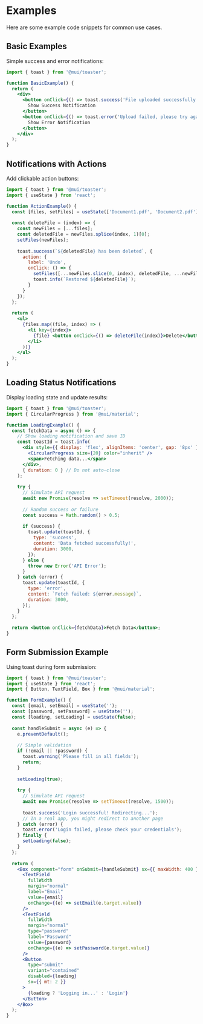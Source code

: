 # Examples

Here are some example code snippets for common use cases.

## Basic Examples

Simple success and error notifications:

```jsx
import { toast } from '@mui/toaster';

function BasicExample() {
  return (
    <div>
      <button onClick={() => toast.success('File uploaded successfully!')}>
        Show Success Notification
      </button>
      <button onClick={() => toast.error('Upload failed, please try again!')}>
        Show Error Notification
      </button>
    </div>
  );
}
```

## Notifications with Actions

Add clickable action buttons:

```jsx
import { toast } from '@mui/toaster';
import { useState } from 'react';

function ActionExample() {
  const [files, setFiles] = useState(['Document1.pdf', 'Document2.pdf']);
  
  const deleteFile = (index) => {
    const newFiles = [...files];
    const deletedFile = newFiles.splice(index, 1)[0];
    setFiles(newFiles);
    
    toast.success(`${deletedFile} has been deleted`, {
      action: {
        label: 'Undo',
        onClick: () => {
          setFiles([...newFiles.slice(0, index), deletedFile, ...newFiles.slice(index)]);
          toast.info(`Restored ${deletedFile}`);
        }
      }
    });
  };
  
  return (
    <ul>
      {files.map((file, index) => (
        <li key={index}>
          {file} <button onClick={() => deleteFile(index)}>Delete</button>
        </li>
      ))}
    </ul>
  );
}
```

## Loading Status Notifications

Display loading state and update results:

```jsx
import { toast } from '@mui/toaster';
import { CircularProgress } from '@mui/material';

function LoadingExample() {
  const fetchData = async () => {
    // Show loading notification and save ID
    const toastId = toast.info(
      <div style={{ display: 'flex', alignItems: 'center', gap: '8px' }}>
        <CircularProgress size={20} color="inherit" />
        <span>Fetching data...</span>
      </div>,
      { duration: 0 } // Do not auto-close
    );
    
    try {
      // Simulate API request
      await new Promise(resolve => setTimeout(resolve, 2000));
      
      // Random success or failure
      const success = Math.random() > 0.5;
      
      if (success) {
        toast.update(toastId, {
          type: 'success',
          content: 'Data fetched successfully!',
          duration: 3000,
        });
      } else {
        throw new Error('API Error');
      }
    } catch (error) {
      toast.update(toastId, {
        type: 'error',
        content: `Fetch failed: ${error.message}`,
        duration: 3000,
      });
    }
  };
  
  return <button onClick={fetchData}>Fetch Data</button>;
}
```

## Form Submission Example

Using toast during form submission:

```jsx
import { toast } from '@mui/toaster';
import { useState } from 'react';
import { Button, TextField, Box } from '@mui/material';

function FormExample() {
  const [email, setEmail] = useState('');
  const [password, setPassword] = useState('');
  const [loading, setLoading] = useState(false);
  
  const handleSubmit = async (e) => {
    e.preventDefault();
    
    // Simple validation
    if (!email || !password) {
      toast.warning('Please fill in all fields');
      return;
    }
    
    setLoading(true);
    
    try {
      // Simulate API request
      await new Promise(resolve => setTimeout(resolve, 1500));
      
      toast.success('Login successful! Redirecting...');
      // In a real app, you might redirect to another page
    } catch (error) {
      toast.error('Login failed, please check your credentials');
    } finally {
      setLoading(false);
    }
  };
  
  return (
    <Box component="form" onSubmit={handleSubmit} sx={{ maxWidth: 400 }}>
      <TextField
        fullWidth
        margin="normal"
        label="Email"
        value={email}
        onChange={(e) => setEmail(e.target.value)}
      />
      <TextField
        fullWidth
        margin="normal"
        type="password"
        label="Password"
        value={password}
        onChange={(e) => setPassword(e.target.value)}
      />
      <Button 
        type="submit" 
        variant="contained" 
        disabled={loading}
        sx={{ mt: 2 }}
      >
        {loading ? 'Logging in...' : 'Login'}
      </Button>
    </Box>
  );
}
``` 